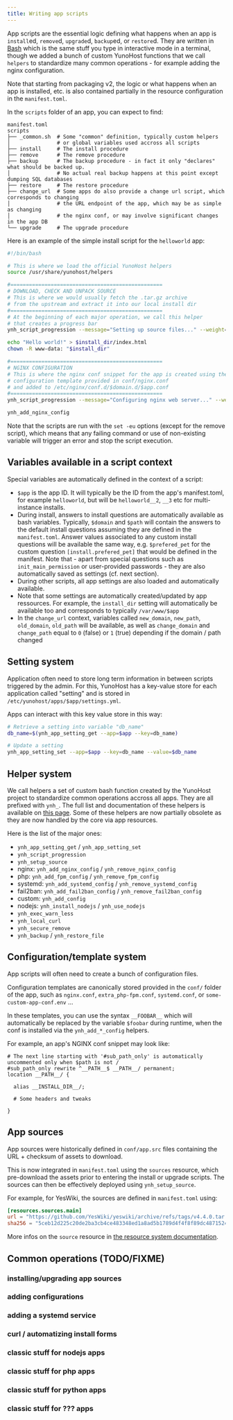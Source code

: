 ```yaml
---
title: Writing app scripts
---
```


App scripts are the essential logic defining what happens when an app is `install`ed, `remove`d, `upgrade`d, `backup`ed, or `restore`d. They are written in [Bash](https://en.wikipedia.org/wiki/Bash_(Unix_shell)) which is the same stuff you type in interactive mode in a terminal, though we added a bunch of custom YunoHost functions that we call `helpers` to standardize many common operations - for example adding the nginx configuration.

Note that starting from packaging v2, the logic or what happens when an app is installed, etc. is also contained partially in the resource configuration in the `manifest.toml`.

In the `scripts` folder of an app, you can expect to find:

```text
manifest.toml
scripts
├── _common.sh  # Some "common" definition, typically custom helpers 
│               # or global variables used accross all scripts
├── install     # The install procedure
├── remove      # The remove procedure
├── backup      # The backup procedure - in fact it only "declares" what should be backed up.
│               # No actual real backup happens at this point except dumping SQL databases
├── restore     # The restore procedure
├── change_url  # Some apps do also provide a change url script, which corresponds to changing
│               # the URL endpoint of the app, which may be as simple as changing
│               # the nginx conf, or may involve significant changes in the app DB
└── upgrade     # The upgrade procedure
```

Here is an example of the simple install script for the `helloworld` app:

```bash
#!/bin/bash

# This is where we load the official YunoHost helpers
source /usr/share/yunohost/helpers

#=================================================
# DOWNLOAD, CHECK AND UNPACK SOURCE
# This is where we would usually fetch the .tar.gz archive 
# from the upstream and extract it into our local install dir
#=================================================
# At the beginning of each major operation, we call this helper
# that creates a progress bar
ynh_script_progression --message="Setting up source files..." --weight=1

echo "Hello world!" > $install_dir/index.html
chown -R www-data: "$install_dir"

#=================================================
# NGINX CONFIGURATION
# This is where the nginx conf snippet for the app is created using the
# configuration template provided in conf/nginx.conf
# and added to /etc/nginx/conf.d/$domain.d/$app.conf
#=================================================
ynh_script_progression --message="Configuring nginx web server..." --weight=1

ynh_add_nginx_config
```

Note that the scripts are run with the `set -eu` options (except for the remove script), which means that any failing command or use of non-existing variable will trigger an error and stop the script execution.

## Variables available in a script context

Special variables are automatically defined in the context of a script:

- `$app` is the app ID. It will typically be the ID from the app's manifest.toml, for example `helloworld`, but will be `helloworld__2`, `__3` etc for multi-instance installs.
- During install, answers to install questions are automatically available as bash variables. Typically, `$domain` and `$path` will contain the answers to the default install questions assuming they are defined in the `manifest.toml`. Answer values associated to any custom install questions will be available the same way, e.g. `$prefered_pet` for the custom question `[install.prefered_pet]` that would be defined in the manifest. Note that - apart from special questions such as `init_main_permission` or user-provided passwords - they are also automatically saved as settings (cf. next section).
- During other scripts, all app settings are also loaded and automatically available.
- Note that some settings are automatically created/updated by app ressources. For example, the `install_dir` setting will automatically be available too and corresponds to typically `/var/www/$app`
- In the `change_url` context, variables called `new_domain`, `new_path`, `old_domain`, `old_path` will be available, as well as `change_domain` and `change_path` equal to `0` (false) or `1` (true) depending if the domain / path changed

## Setting system

Application often need to store long term information in between scripts triggered by the admin. For this, YunoHost has a key-value store for each application called "setting" and is stored in `/etc/yunohost/apps/$app/settings.yml`.

Apps can interact with this key value store in this way:

```bash
# Retrieve a setting into variable "db_name"
db_name=$(ynh_app_setting_get --app=$app --key=db_name)

# Update a setting
ynh_app_setting_set --app=$app --key=db_name --value=$db_name
```

## Helper system

We call helpers a set of custom bash function created by the YunoHost project to standardize common operations accross all apps. They are all prefixed with `ynh_`. The full list and documentation of these helpers is available on [this page](/packaging_apps_helpers). Some of these helpers are now partially obsolete as they are now handled by the core via app resources.

Here is the list of the major ones:

- `ynh_app_setting_get` / `ynh_app_setting_set`
- `ynh_script_progression`
- `ynh_setup_source`
- nginx: `ynh_add_nginx_config` / `ynh_remove_nginx_config`
- php: `ynh_add_fpm_config` / `ynh_remove_fpm_config`
- systemd: `ynh_add_systemd_config` / `ynh_remove_systemd_config`
- fail2ban: `ynh_add_fail2ban_config` / `ynh_remove_fail2ban_config`
- custom: `ynh_add_config`
- nodejs: `ynh_install_nodejs` / `ynh_use_nodejs`
- `ynh_exec_warn_less`
- `ynh_local_curl`
- `ynh_secure_remove`
- `ynh_backup` / `ynh_restore_file`

## Configuration/template system

App scripts will often need to create a bunch of configuration files.

Configuration templates are canonically stored provided in the `conf/` folder of the app, such as `nginx.conf`, `extra_php-fpm.conf`, `systemd.conf`, or `some-custom-app-conf.env` ...

In these templates, you can use the syntax `__FOOBAR__` which will automatically be replaced by the variable `$foobar` during runtime, when the conf is installed via the `ynh_add_*_config` helpers.

For example, an app's NGINX conf snippet may look like:

```text
# The next line starting with '#sub_path_only' is automatically uncommented only when $path is not /
#sub_path_only rewrite ^__PATH__$ __PATH__/ permanent;
location __PATH__/ {

  alias __INSTALL_DIR__/;

  # Some headers and tweaks

}
```

## App sources

App sources were historically defined in `conf/app.src` files containing the URL + checksum of assets to download.

This is now integrated in `manifest.toml` using the `sources` resource, which pre-download the assets prior to entering the install or upgrade scripts. The sources can then be effectively deployed using `ynh_setup_source`.

For example, for YesWiki, the sources are defined in `manifest.toml` using:

```toml
[resources.sources.main]
url = "https://github.com/YesWiki/yeswiki/archive/refs/tags/v4.4.0.tar.gz"
sha256 = "5ceb12d225c20de2ba3cb4ce483348ed1a8ad5b1789d4f4f8f89dc4871524007"
```

More infos on the `source` resource in [the resource system documentation](/packaging_apps_resources).

## Common operations (TODO/FIXME)

### installing/upgrading app sources

### adding configurations

### adding a systemd service

### curl / automatizing install forms

### classic stuff for nodejs apps

### classic stuff for php apps

### classic stuff for python apps

### classic stuff for ??? apps

